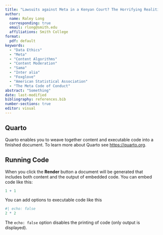 ```yaml
---
title: "Lawsuits against Meta in a Kenyan Court? The Horrifying Realities and Labor Practices of Meta’s Content Moderation Project."
author: 
  name: Raley Long
  corresponding: true
  email: rlong@smith.edu
  affiliations: Smith College 
format: 
  pdf: default 
keywords: 
  - "Data Ethics" 
  - "Meta" 
  - "Content Algorithms" 
  - "Content Moderation"
  - "Sama" 
  - "Inter alia" 
  - "Foxglove" 
  - "American Statistical Association" 
  - "The Meta Code of Conduct"
abstract: "Something" 
date: last-modified 
bibliography: references.bib
number-sections: true
editor: visual
---
```


## Quarto

Quarto enables you to weave together content and executable code into a finished document. To learn more about Quarto see <https://quarto.org>.

## Running Code

When you click the **Render** button a document will be generated that includes both content and the output of embedded code. You can embed code like this:

```r
1 + 1
```

You can add options to executable code like this

```r
#| echo: false
2 * 2
```

The `echo: false` option disables the printing of code (only output is displayed).
